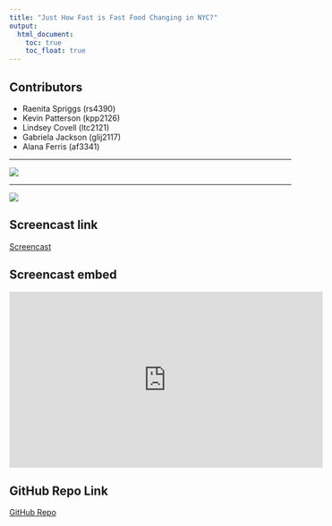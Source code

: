 ```yaml
---
title: "Just How Fast is Fast Food Changing in NYC?"
output: 
  html_document:
    toc: true
    toc_float: true
---
```


## Contributors

* Raenita Spriggs (rs4390)
* Kevin Patterson (kpp2126)
* Lindsey Covell (ltc2121)
* Gabriela Jackson (glij2117)
* Alana Ferris (af3341)

---

![](images/nutrition label.jpg)

---
![](images/NYC_Downtown_Manhattan_Skyline_seen_from_Paulus_Hook_2019-12-20_IMG_7347_FRD_(cropped).jpg)

## Screencast link
[Screencast](https://youtu.be/e6ylMwhOCwU)

## Screencast embed
<iframe width="560" height="315" src="https://www.youtube.com/embed/e6ylMwhOCwU" frameborder="0" allow="accelerometer; encrypted-media; gyroscope; picture-in-picture" allowfullscreen></iframe>

## GitHub Repo Link
[GitHub Repo](https://github.com/glj2117/p8105_final_website.io)